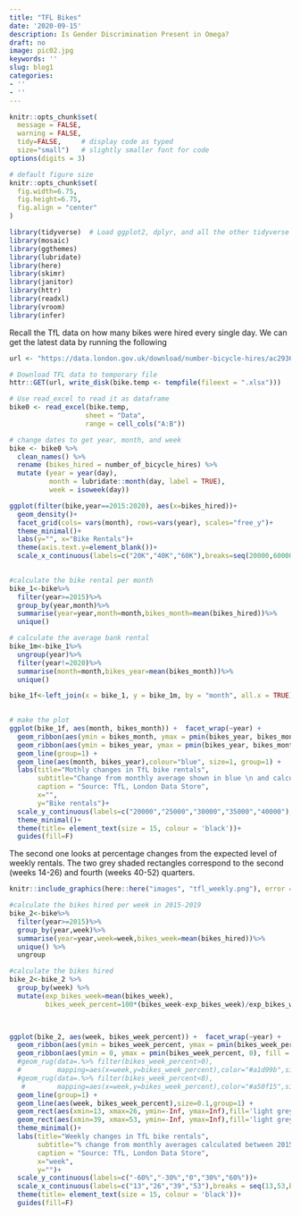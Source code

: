 ```yaml
---
title: "TFL Bikes"
date: '2020-09-15'
description: Is Gender Discrimination Present in Omega?
draft: no
image: pic02.jpg
keywords: ''
slug: blog1
categories:
- ''
- ''
---
```


```r
knitr::opts_chunk$set(
  message = FALSE, 
  warning = FALSE, 
  tidy=FALSE,     # display code as typed
  size="small")   # slightly smaller font for code
options(digits = 3)

# default figure size
knitr::opts_chunk$set(
  fig.width=6.75, 
  fig.height=6.75,
  fig.align = "center"
)
```


```r
library(tidyverse)  # Load ggplot2, dplyr, and all the other tidyverse packages
library(mosaic)
library(ggthemes)
library(lubridate)
library(here)
library(skimr)
library(janitor)
library(httr)
library(readxl)
library(vroom)
library(infer)
```
Recall the TfL data on how many bikes were hired every single day. We can get the latest data by running the following

```r
url <- "https://data.london.gov.uk/download/number-bicycle-hires/ac29363e-e0cb-47cc-a97a-e216d900a6b0/tfl-daily-cycle-hires.xlsx"

# Download TFL data to temporary file
httr::GET(url, write_disk(bike.temp <- tempfile(fileext = ".xlsx")))

# Use read_excel to read it as dataframe
bike0 <- read_excel(bike.temp,
                   sheet = "Data",
                   range = cell_cols("A:B"))

# change dates to get year, month, and week
bike <- bike0 %>% 
  clean_names() %>% 
  rename (bikes_hired = number_of_bicycle_hires) %>% 
  mutate (year = year(day),
          month = lubridate::month(day, label = TRUE),
          week = isoweek(day))

ggplot(filter(bike,year==2015:2020), aes(x=bikes_hired))+ 
  geom_density()+
  facet_grid(cols= vars(month), rows=vars(year), scales="free_y")+
  theme_minimal()+
  labs(y="", x="Bike Rentals")+
  theme(axis.text.y=element_blank())+
  scale_x_continuous(labels=c("20K","40K","60K"),breaks=seq(20000,60000,by=20000))
  
```

```r
#calculate the bike rental per month
bike_1<-bike%>%
  filter(year>=2015)%>%
  group_by(year,month)%>%
  summarise(year=year,month=month,bikes_month=mean(bikes_hired))%>%
  unique()

# calculate the average bank rental
bike_1m<-bike_1%>%
  ungroup(year)%>%
  filter(year!=2020)%>%
  summarise(month=month,bikes_year=mean(bikes_month))%>%
  unique()

bike_1f<-left_join(x = bike_1, y = bike_1m, by = "month", all.x = TRUE)

  
# make the plot  
ggplot(bike_1f, aes(month, bikes_month)) +  facet_wrap(~year) +
  geom_ribbon(aes(ymin = bikes_month, ymax = pmin(bikes_year, bikes_month), fill = "red"), alpha=0.4, group=1) +
  geom_ribbon(aes(ymin = bikes_year, ymax = pmin(bikes_year, bikes_month), fill = "green"),alpha=0.4, group=1) +
  geom_line(group=1) +
  geom_line(aes(month, bikes_year),colour="blue", size=1, group=1) +
  labs(title="Mothly changes in TfL bike rentals",
       subtitle="Change from monthly average shown in blue \n and calculated between 2015-2019",
       caption = "Source: TfL, London Data Store",
       x="", 
       y="Bike rentals")+
  scale_y_continuous(labels=c("20000","25000","30000","35000","40000"),breaks = seq(20000,40000,by=5000))+
  theme_minimal()+
  theme(title= element_text(size = 15, colour = 'black'))+
  guides(fill=F)

```

The second one looks at percentage changes from the expected level of weekly rentals. The two grey shaded rectangles correspond to the second (weeks 14-26) and fourth (weeks 40-52) quarters.

```r
knitr::include_graphics(here::here("images", "tfl_weekly.png"), error = FALSE)
```

```r
#calculate the bikes hired per week in 2015-2019
bike_2<-bike%>%
  filter(year>=2015)%>%
  group_by(year,week)%>%
  summarise(year=year,week=week,bikes_week=mean(bikes_hired))%>%
  unique() %>% 
  ungroup

#calculate the bikes hired 
bike_2<-bike_2 %>% 
  group_by(week) %>% 
  mutate(exp_bikes_week=mean(bikes_week),
         bikes_week_percent=100*(bikes_week-exp_bikes_week)/exp_bikes_week)
  


ggplot(bike_2, aes(week, bikes_week_percent)) +  facet_wrap(~year) +
  geom_ribbon(aes(ymin = bikes_week_percent, ymax = pmin(bikes_week_percent, 0), fill= "red"), alpha=0.4, group=1) +
  geom_ribbon(aes(ymin = 0, ymax = pmin(bikes_week_percent, 0), fill = "green"),alpha=0.4, group=1) +
  #geom_rug(data=.%>% filter(bikes_week_percent>0),
  #         mapping=aes(x=week,y=bikes_week_percent),color="#a1d99b",sides="b")+
  #geom_rug(data=.%>% filter(bikes_week_percent<0),
   #        mapping=aes(x=week,y=bikes_week_percent),color="#a50f15",sides="b")+  
  geom_line(group=1) +
  geom_line(aes(week, bikes_week_percent),size=0.1,group=1) +
  geom_rect(aes(xmin=13, xmax=26, ymin=-Inf, ymax=Inf),fill='light grey',alpha = .01)+
  geom_rect(aes(xmin=39, xmax=53, ymin=-Inf, ymax=Inf),fill='light grey',alpha = .01)+
  theme_minimal()+
  labs(title="Weekly changes in TfL bike rentals",
       subtitle="% change from monthly averages calculated between 2015-2019",
       caption = "Source: TfL, London Data Store",
       x="week", 
       y="")+
  scale_y_continuous(labels=c("-60%","-30%","0","30%","60%"))+
  scale_x_continuous(labels=c("13","26","39","53"),breaks = seq(13,53,by=13))+
  theme(title= element_text(size = 15, colour = 'black'))+
  guides(fill=F)
  
```